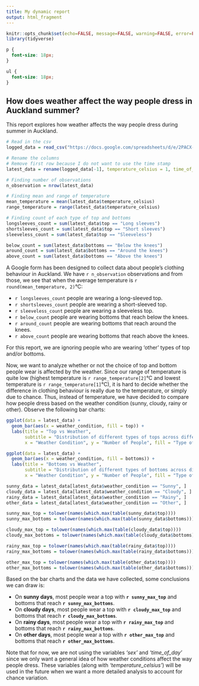 ---
title: My dynamic report
output: html_fragment
---

```{r setup, include=FALSE}
knitr::opts_chunk$set(echo=FALSE, message=FALSE, warning=FALSE, error=FALSE)
library(tidyverse)

```

```{css}
p {
  font-size: 18px;
}

ul {
  font-size: 18px;
}
```

## How does weather affect the way people dress in Auckland summer?

This report explores how weather affects the way people dress during summer in Auckland.
```{r}
# Read in the csv
logged_data = read_csv("https://docs.google.com/spreadsheets/d/e/2PACX-1vSSeFkvIdq5IIr3XsfoJmiWYUCGgIo4xEUyZSIOZf8OZvf7CiRMnfSFZxr8mHPUTguHEgO-yz-zLU0v/pub?output=csv")

# Rename the columns
# Remove first row because I do not want to use the time stamp
latest_data = rename(logged_data[-1], temperature_celsius = 1, time_of_day = 2, weather_condition = 3, top = 4, bottoms = 5, sex = 6)
```


```{r}
# Finding number of observations
n_observation = nrow(latest_data)

# Finding mean and range of temperature
mean_temperature = mean(latest_data$temperature_celsius)
range_temperature = range(latest_data$temperature_celsius)

# Finding count of each type of top and bottoms
longsleeves_count = sum(latest_data$top == "Long sleeves")
shortsleeves_count = sum(latest_data$top == "Short sleeves")
sleeveless_count = sum(latest_data$top == "Sleeveless")

below_count = sum(latest_data$bottoms == "Below the knees")
around_count = sum(latest_data$bottoms == "Around the knees")
above_count = sum(latest_data$bottoms == "Above the knees")

```

A Google form has been designed to collect data about people's clothing behaviour in Auckland. We have `r n_observation` observations and from those, we see that when the average temperature is `r round(mean_temperature, 2)`°C:

* `r longsleeves_count` people are wearing a long-sleeved top.
* `r shortsleeves_count` people are wearing a short-sleeved top.
* `r sleeveless_count` people are wearing a sleeveless top.
* `r below_count` people are wearing bottoms that reach below the knees.
* `r around_count` people are wearing bottoms that reach around the knees.
* `r above_count` people are wearing bottoms that reach above the knees.

For this report, we are ignoring people who are wearing 'other' types of top and/or bottoms.

Now, we want to analyze whether or not the choice of top and bottom people wear is affected by the weather. Since our range  of temperature is quite low (highest temperature is `r range_temperature[2]`°C and lowest temperature is `r range_temperature[1]`°C), it is hard to decide whether the difference in clothing behaviour is really due to the temperature, or simply due to chance. Thus, instead of temperature, we have decided to compare how people dress based on the weather condition (sunny, cloudy, rainy or other). Observe the following bar charts:

```{r}
ggplot(data = latest_data) + 
  geom_bar(aes(x = weather_condition, fill = top)) + 
  labs(title = "Top vs Weather",
       subtitle = "Distribution of different types of tops across different weather conditions",
       x = "Weather Condition", y = "Number of People", fill = "Type of Top")

ggplot(data = latest_data) + 
  geom_bar(aes(x = weather_condition, fill = bottoms)) + 
  labs(title = "Bottoms vs Weather",
       subtitle = "Distribution of different types of bottoms across different weather conditions",
       x = "Weather Condition", y = "Number of People", fill = "Type of Bottoms")
```
```{r}
sunny_data = latest_data[latest_data$weather_condition == "Sunny", ]
cloudy_data = latest_data[latest_data$weather_condition == "Cloudy", ]
rainy_data = latest_data[latest_data$weather_condition == "Rainy", ]
other_data = latest_data[latest_data$weather_condition == "Other", ]

sunny_max_top = tolower(names(which.max(table(sunny_data$top))))
sunny_max_bottoms = tolower(names(which.max(table(sunny_data$bottoms))))

cloudy_max_top = tolower(names(which.max(table(cloudy_data$top))))
cloudy_max_bottoms = tolower(names(which.max(table(cloudy_data$bottoms))))

rainy_max_top = tolower(names(which.max(table(rainy_data$top))))
rainy_max_bottoms = tolower(names(which.max(table(rainy_data$bottoms))))

other_max_top = tolower(names(which.max(table(other_data$top))))
other_max_bottoms = tolower(names(which.max(table(other_data$bottoms))))

```

Based on the bar charts and the data we have collected, some conclusions we can draw is:

* On **sunny days**, most people wear a top with **`r sunny_max_top`** and bottoms that reach **`r sunny_max_bottoms`**.
* On **cloudy days**, most people wear a top with **`r cloudy_max_top`** and bottoms that reach **`r cloudy_max_bottoms`**.
* On **rainy days**, most people wear a top with **`r rainy_max_top`** and bottoms that reach **`r rainy_max_bottoms`**.
* On **other days**, most people wear a top with **`r other_max_top`** and bottoms that reach **`r other_max_bottoms`**.

Note that for now, we are not using the variables _'sex'_ and _'time_of_day'_ since we only want a general idea of how weather conditions affect the way people dress. These variables (along with _'temperature_celsius'_) will be used in the future when we want a more detailed analysis to account for chance variation.
       
